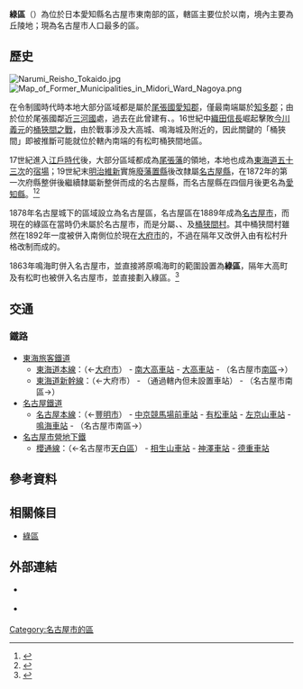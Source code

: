 {{日本區
| 自治體名   = 綠區
| 圖像       = [[File:Arimatsu_Historic_Townscape,_Midori_Ward_Nagoya_2014.JPG|240px]]
| 圖像說明   = {{Tsl|ja|有松町|有松町|有松}}[[重要傳統的建造物群保存地區|傳統建築群]]
| 區章       = 
| 區長       = 
| 日文原名   = 緑区
| 平假名     = みどりく
| 羅馬字拼音 = Midori-ku
| 都道府縣   = 愛知縣
| 市         = 名古屋市
| 支廳       = 
| 編號       = 23114-2
| 面積       = 37.85
| 邊界未定   = 
| 人口       = 219,262
| 人口密度   = 
| 統計時間   = 2006年10月1日
| 自治體     = 名古屋市（[[南区_(名古屋市)|南区]]、[[天白区|天白区]]）、[[大府市|大府市]]、[[東海市_(日本)|東海市]]、[[豐明市|豐明市]]、[[日進市|日進市]]、[[東鄉町|東鄉町]]
| 樹         = [[楓|楓]]
| 花         = {{Tsl|ja|ミヤマヨメナ|六月菊}}
| 鳥         = 
| 其他象徵物 = 
| 其他象徵   = 
| 郵遞區號   = 458-8585
| 所在地     = 綠區青山二丁目15番地
| 電話號碼   = 52-621-2111
| 外部連結   = https://www.city.nagoya.jp/midori/
| 地圖       = [[File:Location_of_Midori_ward_Nagoya_city_Aichi_prefecture_Japan.svg|250px]]
| 註記       =
|}}

'''綠區'''（{{jpn|j=緑区|hg=みどりく|rm=Midori ku|f=y}}）為位於日本愛知縣名古屋市東南部的區，轄區主要位於{{Tsl|ja|天白川 (愛知県)|天白川 (愛知縣)|天白川}}以南，境內主要為丘陵地；現為名古屋市人口最多的區。

== 歷史 ==

[[File:Narumi_Reisho_Tokaido.jpg|thumb]]
[[File:Map_of_Former_Municipalities_in_Midori_Ward_Nagoya.png|thumb]]

在令制國時代時本地大部分區域都是屬於[[尾張國|尾張國]][[愛知郡_(愛知縣)|愛知郡]]，僅最南端屬於[[知多郡|知多郡]]；由於位於尾張國鄰近[[三河國|三河國]]處，過去在此曾建有{{Tsl|ja|大高城}}、{{Tsl|ja|鳴海城}}。16世紀中[[織田信長|織田信長]]崛起擊敗[[今川義元|今川義元]]的[[桶狹間之戰|桶狹間之戰]]，由於戰事涉及大高城、鳴海城及附近的{{Tsl|ja|沓掛城}}，因此關鍵的「桶狹間」即被推斷可能就位於轄內南端的有松町桶狹間地區。

17世紀進入[[江戶時代|江戶時代]]後，大部分區域都成為[[尾張藩|尾張藩]]的領地，本地也成為[[東海道五十三次|東海道五十三次]]的[[宿場|宿場]]{{Tsl|ja|鳴海宿}}；19世紀末[[明治維新|明治維新]]實施[[廢藩置縣|廢藩置縣]]後改隸屬[[名古屋縣|名古屋縣]]，在1872年的第一次府縣整併後繼續隸屬新整併而成的名古屋縣，而名古屋縣在四個月後更名為[[愛知縣|愛知縣]]。<ref>{{Cite web| url=https://crd.ndl.go.jp/reference/modules/d3ndlcrdentry/index.php?page=ref_view&id=1000183719| title=明治4年に名古屋県ができてから短期間で愛知県と改称したが、その経緯や理由が知りたい。他に候補はあったのか、誰が決めたのかについてもわかれば知りたい。| work=レファレンス協同データベース| publisher=国立国会図書館| language=ja| accessdate=2022-06-06}}</ref><ref>{{Cite web| url=https://www.pref.aichi.jp/soshiki/koho/0000007714.html| title=あいちのおいたち| date=2020-03-24| publisher=愛知縣廳| language=ja| accessdate=2022-06-06}}</ref>

1878年名古屋城下的區域設立為名古屋區，名古屋區在1889年成為[[名古屋市|名古屋市]]，而現在的綠區在當時仍未屬於名古屋市，而是分屬{{Tsl|ja|鳴海町}}、{{Tsl|ja|大高町}}、{{Tsl|ja|有松町|有松町|有松村}}及[[桶狭間村|桶狭間村]]。其中桶狭間村雖然在1892年一度被併入南側位於現在[[大府市|大府市]]的{{Tsl|ja|共和村 (愛知県)|共和村 (愛知縣)|共和村}}，不過在隔年又改併入由有松村升格改制而成的{{Tsl|ja|有松町}}。

1863年鳴海町併入名古屋市，並直接將原鳴海町的範圍設置為'''綠區'''，隔年大高町及有松町也被併入名古屋市，並直接劃入綠區。<ref>{{Cite web| url=https://www.city.nagoya.jp/midori/page/0000009417.html| title=緑区の誕生から現在まで| date=2010-07-05| publisher=名古屋市綠區公所| language=ja| accessdate=2022-06-17}}</ref>

== 交通 ==

=== 鐵路 ===

* [[東海旅客鐵道|東海旅客鐵道]]
** [[東海道線_(名古屋地區)|東海道本線]]：（←[[大府市|大府市]]） - [[南大高車站|南大高車站]] - [[大高車站|大高車站]] - （名古屋市[[南區_(名古屋市)|南區]]→）
** [[東海道新幹線|東海道新幹線]]：（←大府市） - （通過轄內但未設置車站） - （名古屋市南區→）
* [[名古屋鐵道|名古屋鐵道]]
** [[名古屋本線|名古屋本線]]：（←[[豐明市|豐明市]]） - [[中京競馬場前車站|中京競馬場前車站]] - [[有松車站|有松車站]] - [[左京山車站|左京山車站]] - [[鳴海車站|鳴海車站]] - （名古屋市南區→）
* [[名古屋市營地下鐵|名古屋市營地下鐵]]
** [[櫻通線|櫻通線]]：（←名古屋市[[天白區|天白區]]） - [[相生山車站|相生山車站]] - [[神澤車站|神澤車站]] - [[德重車站|德重車站]]

== 參考資料 ==
{{Reflist|30em}}

== 相關條目 ==
{{Commonscat|Midori-ku, Nagoya}}

* [[綠區|綠區]]

== 外部連結 ==

* {{Ja}} {{Facebook|100064303767334|緑区 みどりっち}}
* {{Ja}} {{Instagram|midoriku_midorich|緑区　みどりっち}}

{{愛知縣}}
{{Authority control}}

[[Category:名古屋市的區|Category:名古屋市的區]]